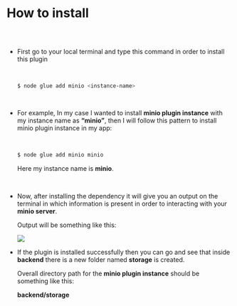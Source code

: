 
<Meta title="Minio Plugin Docs/How to install" />

# How to install

##

<br/>

* First go to your local terminal and type this command in order to install this plugin

  <br/>

    ```bash
    $ node glue add minio <instance-name>
    ```

  <br/>

* For example, In my case I wanted to install **minio plugin instance** with my instance
  name as **“minio”**, then I will follow this pattern to install minio plugin instance in
  my app:

  <br/>
  
    ```bash
    $ node glue add minio minio
    ```
    
    Here my instance name is **minio**.

  <br/>

* Now, after installing the dependency it will give you an output on the terminal in which
  information is present in order to interacting with your **minio server**.

  Output will be something like this:
    
    <img src={StorageScreenshot}/>
    

  <br/>

* If the plugin is installed successfully then you can go and see that inside **backend** there
  is a new folder named **storage** is created. 
  
  Overall directory path for the **minio plugin instance** should be something like this:
  
  **backend/storage**
